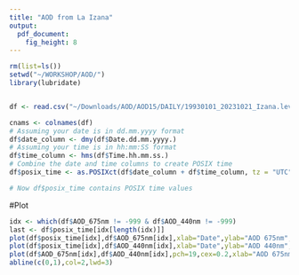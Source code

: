 ```yaml
---
title: "AOD from La Izana"
output: 
  pdf_document: 
    fig_height: 8
---
```


 
```r
rm(list=ls())
setwd("~/WORKSHOP/AOD/")
library(lubridate)


df <- read.csv("~/Downloads/AOD/AOD15/DAILY/19930101_20231021_Izana.lev15",sep=",",skip=6,header=T)

cnams <- colnames(df)
# Assuming your date is in dd.mm.yyyy format
df$date_column <- dmy(df$Date.dd.mm.yyyy.)
# Assuming your time is in hh:mm:SS format
df$time_column <- hms(df$Time.hh.mm.ss.)
# Combine the date and time columns to create POSIX time
df$posix_time <- as.POSIXct(df$date_column + df$time_column, tz = "UTC")

# Now df$posix_time contains POSIX time values

```

#Plot
```r
idx <- which(df$AOD_675nm != -999 & df$AOD_440nm != -999)
last <- df$posix_time[idx[length(idx)]]
plot(df$posix_time[idx],df$AOD_675nm[idx],xlab="Date",ylab="AOD 675nm",pch=19,cex=0.2,main=paste('Up to ',last))
plot(df$posix_time[idx],df$AOD_440nm[idx],xlab="Date",ylab="AOD 440nm",pch=19,cex=0.2,main=paste('Up to ',last))
plot(df$AOD_675nm[idx],df$AOD_440nm[idx],pch=19,cex=0.2,xlab="AOD 675nm",ylab="AOD 440nm",main=paste('Up to ',last))
abline(c(0,1),col=2,lwd=3)
```



 